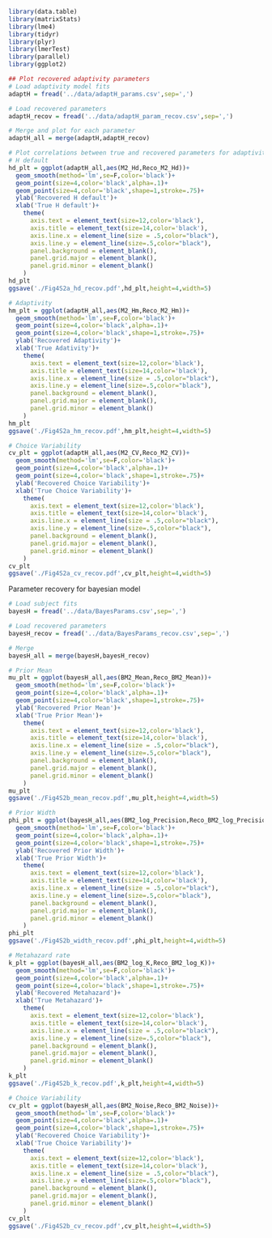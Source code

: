 ```r
library(data.table)
library(matrixStats)
library(lme4)
library(tidyr)
library(plyr)
library(lmerTest)
library(parallel)
library(ggplot2)

## Plot recovered adaptivity parameters
# Load adaptivity model fits
adaptH = fread('../data/adaptH_params.csv',sep=',')

# Load recovered parameters
adaptH_recov = fread('../data/adaptH_param_recov.csv',sep=',')

# Merge and plot for each parameter
adaptH_all = merge(adaptH,adaptH_recov)

# Plot correlations between true and recovered parameters for adaptivity model
# H default
hd_plt = ggplot(adaptH_all,aes(M2_Hd,Reco_M2_Hd))+
  geom_smooth(method='lm',se=F,color='black')+
  geom_point(size=4,color='black',alpha=.1)+
  geom_point(size=4,color='black',shape=1,stroke=.75)+
  ylab('Recovered H default')+
  xlab('True H default')+
    theme(
      axis.text = element_text(size=12,color='black'),
      axis.title = element_text(size=14,color='black'),
      axis.line.x = element_line(size = .5,color="black"),
      axis.line.y = element_line(size=.5,color="black"),
      panel.background = element_blank(),
      panel.grid.major = element_blank(),
      panel.grid.minor = element_blank()
    )
hd_plt
ggsave('./Fig4S2a_hd_recov.pdf',hd_plt,height=4,width=5)

# Adaptivity
hm_plt = ggplot(adaptH_all,aes(M2_Hm,Reco_M2_Hm))+
  geom_smooth(method='lm',se=F,color='black')+
  geom_point(size=4,color='black',alpha=.1)+
  geom_point(size=4,color='black',shape=1,stroke=.75)+
  ylab('Recovered Adaptivity')+
  xlab('True Adativity')+
    theme(
      axis.text = element_text(size=12,color='black'),
      axis.title = element_text(size=14,color='black'),
      axis.line.x = element_line(size = .5,color="black"),
      axis.line.y = element_line(size=.5,color="black"),
      panel.background = element_blank(),
      panel.grid.major = element_blank(),
      panel.grid.minor = element_blank()
    )
hm_plt
ggsave('./Fig4S2a_hm_recov.pdf',hm_plt,height=4,width=5)

# Choice Variability
cv_plt = ggplot(adaptH_all,aes(M2_CV,Reco_M2_CV))+
  geom_smooth(method='lm',se=F,color='black')+
  geom_point(size=4,color='black',alpha=.1)+
  geom_point(size=4,color='black',shape=1,stroke=.75)+
  ylab('Recovered Choice Variability')+
  xlab('True Choice Variability')+
    theme(
      axis.text = element_text(size=12,color='black'),
      axis.title = element_text(size=14,color='black'),
      axis.line.x = element_line(size = .5,color="black"),
      axis.line.y = element_line(size=.5,color="black"),
      panel.background = element_blank(),
      panel.grid.major = element_blank(),
      panel.grid.minor = element_blank()
    )
cv_plt
ggsave('./Fig4S2a_cv_recov.pdf',cv_plt,height=4,width=5)
```

Parameter recovery for bayesian model
```r
# Load subject fits
bayesH = fread('../data/BayesParams.csv',sep=',')

# Load recovered parameters
bayesH_recov = fread('../data/BayesParams_recov.csv',sep=',')

# Merge
bayesH_all = merge(bayesH,bayesH_recov)

# Prior Mean
mu_plt = ggplot(bayesH_all,aes(BM2_Mean,Reco_BM2_Mean))+
  geom_smooth(method='lm',se=F,color='black')+
  geom_point(size=4,color='black',alpha=.1)+
  geom_point(size=4,color='black',shape=1,stroke=.75)+
  ylab('Recovered Prior Mean')+
  xlab('True Prior Mean')+
    theme(
      axis.text = element_text(size=12,color='black'),
      axis.title = element_text(size=14,color='black'),
      axis.line.x = element_line(size = .5,color="black"),
      axis.line.y = element_line(size=.5,color="black"),
      panel.background = element_blank(),
      panel.grid.major = element_blank(),
      panel.grid.minor = element_blank()
    )
mu_plt
ggsave('./Fig4S2b_mean_recov.pdf',mu_plt,height=4,width=5)

# Prior Width
phi_plt = ggplot(bayesH_all,aes(BM2_log_Precision,Reco_BM2_log_Precision))+
  geom_smooth(method='lm',se=F,color='black')+
  geom_point(size=4,color='black',alpha=.1)+
  geom_point(size=4,color='black',shape=1,stroke=.75)+
  ylab('Recovered Prior Width')+
  xlab('True Prior Width')+
    theme(
      axis.text = element_text(size=12,color='black'),
      axis.title = element_text(size=14,color='black'),
      axis.line.x = element_line(size = .5,color="black"),
      axis.line.y = element_line(size=.5,color="black"),
      panel.background = element_blank(),
      panel.grid.major = element_blank(),
      panel.grid.minor = element_blank()
    )
phi_plt
ggsave('./Fig4S2b_width_recov.pdf',phi_plt,height=4,width=5)

# Metahazard rate
k_plt = ggplot(bayesH_all,aes(BM2_log_K,Reco_BM2_log_K))+
  geom_smooth(method='lm',se=F,color='black')+
  geom_point(size=4,color='black',alpha=.1)+
  geom_point(size=4,color='black',shape=1,stroke=.75)+
  ylab('Recovered Metahazard')+
  xlab('True Metahazard')+
    theme(
      axis.text = element_text(size=12,color='black'),
      axis.title = element_text(size=14,color='black'),
      axis.line.x = element_line(size = .5,color="black"),
      axis.line.y = element_line(size=.5,color="black"),
      panel.background = element_blank(),
      panel.grid.major = element_blank(),
      panel.grid.minor = element_blank()
    )
k_plt
ggsave('./Fig4S2b_k_recov.pdf',k_plt,height=4,width=5)

# Choice Variability
cv_plt = ggplot(bayesH_all,aes(BM2_Noise,Reco_BM2_Noise))+
  geom_smooth(method='lm',se=F,color='black')+
  geom_point(size=4,color='black',alpha=.1)+
  geom_point(size=4,color='black',shape=1,stroke=.75)+
  ylab('Recovered Choice Variability')+
  xlab('True Choice Variability')+
    theme(
      axis.text = element_text(size=12,color='black'),
      axis.title = element_text(size=14,color='black'),
      axis.line.x = element_line(size = .5,color="black"),
      axis.line.y = element_line(size=.5,color="black"),
      panel.background = element_blank(),
      panel.grid.major = element_blank(),
      panel.grid.minor = element_blank()
    )
cv_plt
ggsave('./Fig4S2b_cv_recov.pdf',cv_plt,height=4,width=5)
```

